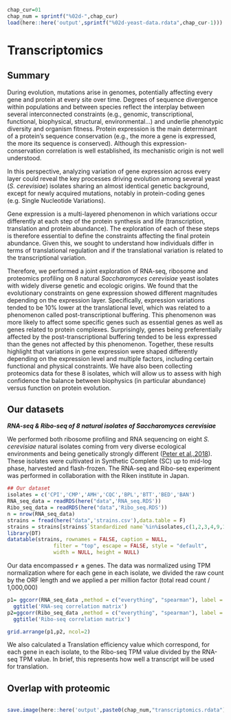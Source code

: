 ```r
chap_cur=01
chap_num = sprintf("%02d-",chap_cur)
load(here::here('output',sprintf("%02d-yeast-data.rdata",chap_cur-1)))
```

# Transcriptomics {.tabset .tabset-pills}

## Summary

During evolution, mutations arise in genomes, potentially affecting every gene
and protein at every site over time. Degrees of sequence divergence within
populations and between species reflect the interplay between several
interconnected constraints (e.g., genomic, transcriptional, functional,
biophysical, structural, environmental…) and underlie phenotypic diversity and
organism fitness. Protein expression is the main determinant of a protein’s
sequence conservation (e.g., the more a gene is expressed, the more its sequence
is conserved). Although this expression-conservation correlation is well
established, its mechanistic origin is not well understood.

In this perspective, analyzing variation of gene expression across every layer
could reveal the key processes driving evolution among several yeast (*S. cerevisiae*) 
isolates sharing an almost identical genetic background, except for
newly acquired mutations, notably in protein-coding genes (e.g. Single
Nucleotide Variations).

Gene expression is a multi-layered phenomenon in which variations occur 
differently at each step of the protein synthesis and life
(transcription, translation and protein abundance). The exploration of each
of these steps is therefore essential to define the constraints affecting the
final protein abundance. Given this, we sought to understand how individuals
differ in terms of translational regulation and if the translational variation
is related to the transcriptional variation. 

Therefore, we performed a joint exploration of RNA-seq, ribosome and proteomics
profiling on 8 natural *Saccharomyces cerevisiae* yeast isolates with 
widely diverse genetic and ecologic origins. We found that the evolutionary
constraints on gene expression showed different magnitudes depending on the
expression layer. Specifically, expression variations tended to be 10% lower at
the translational level, which was related to a phenomenon called
post-transcriptional buffering. This phenomenon was more likely to affect some
specific genes such as essential genes as well as genes related to protein
complexes. Surprisingly, genes being preferentially affected by the
post-transcriptional buffering tended to be less expressed than the genes not
affected by this phenomenon. Together, these results highlight that variations
in gene expression were shaped differently depending on the expression level and
multiple factors, including certain functional and physical constraints. We have
also been collecting proteomics data for these 8 isolates, which will allow us
to assess with high confidence the balance between biophysics (in particular
abundance) versus function on protein evolution.


## Our datasets

**_RNA-seq & Ribo-seq of 8 natural isolates of Saccharomyces cerevisiae_**

We performed both ribosome profiling and RNA sequencing on eight _S. cerevisiae_
natural isolates coming from very diverse ecological environments and being
genetically strongly different ([Peter et al.,2018](https://www.nature.com/articles/s41586-018-0030-5)).
These isolates were cultivated in Synthetic Complete (SC) up to mid-log phase, 
harvested and flash-frozen. The RNA-seq and Ribo-seq experiment was performed in
collaboration with the Riken institute in Japan.

```r
## Our dataset
isolates = c('CPI','CMP','AMH','CQC','BPL','BTT','BED','BAN')
RNA_seq_data = readRDS(here("data",'RNA_seq.RDS'))
Ribo_seq_data = readRDS(here("data",'Ribo_seq.RDS'))
n = nrow(RNA_seq_data)
strains = fread(here("data",'strains.csv'),data.table = F)
strains = strains[strains$`Standardized name`%in%isolates,c(1,2,3,4,9,10,11,16)]
library(DT)
datatable(strains, rownames = FALSE, caption = NULL,
               filter = "top", escape = FALSE, style = "default",
               width = NULL, height = NULL)
```

Our data encompassed **`r n`** genes. The data was normalized using TPM
normalization where for each gene in each isolate, we divided the raw count by
the ORF length and we applied a per million factor (total read count /
1,000,000)


```r

p1= ggcorr(RNA_seq_data ,method = c("everything", "spearman"), label = T, label_round = 2, midpoint = 0.75, limits = c(0.6,1), size = 2)+
  ggtitle('RNA-seq correlation matrix')
p2=ggcorr(Ribo_seq_data ,method = c("everything", "spearman"), label = T, label_round = 2, midpoint = 0.75, limits = c(0.6,1), size = 2)+
  ggtitle('Ribo-seq correlation matrix')

grid.arrange(p1,p2, ncol=2)
```

We also calculated a Translation efficiency value which correspond, for each
gene in each isolate, to the Ribo-seq TPM value divided by the RNA-seq TPM
value. In brief, this represents how well a transcript will be used for
translation.

## Overlap with proteomic

```r

```


```r
save.image(here::here('output',paste0(chap_num,"transcriptomics.rdata")))
```